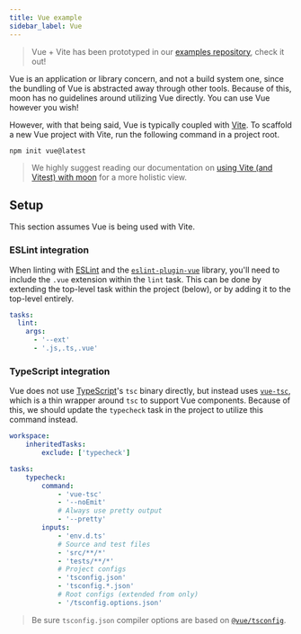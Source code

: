 ```yaml
---
title: Vue example
sidebar_label: Vue
---
```



> Vue + Vite has been prototyped in our
> [examples repository](https://github.com/moonrepo/examples/tree/master/apps/vue-vite-app), check
> it out!

Vue is an application or library concern, and not a build system one, since the bundling of Vue is
abstracted away through other tools. Because of this, moon has no guidelines around utilizing Vue
directly. You can use Vue however you wish!

However, with that being said, Vue is typically coupled with [Vite](https://vitejs.dev/). To
scaffold a new Vue project with Vite, run the following command in a project root.

```shell
npm init vue@latest
```

> We highly suggest reading our documentation on [using Vite (and Vitest) with moon](./vite) for a
> more holistic view.

## Setup

This section assumes Vue is being used with Vite.

### ESLint integration

When linting with [ESLint](./eslint) and the
[`eslint-plugin-vue`](https://eslint.vuejs.org/user-guide/#installation) library, you'll need to
include the `.vue` extension within the `lint` task. This can be done by extending the top-level
task within the project (below), or by adding it to the top-level entirely.

```yaml title="<project>/moon.yml"
tasks:
  lint:
    args:
      - '--ext'
      - '.js,.ts,.vue'
```

### TypeScript integration

Vue does not use [TypeScript](./typescript)'s `tsc` binary directly, but instead uses
[`vue-tsc`](https://vuejs.org/guide/typescript/overview.html), which is a thin wrapper around `tsc`
to support Vue components. Because of this, we should update the `typecheck` task in the project to
utilize this command instead.

```yaml title="<project>/moon.yml"
workspace:
	inheritedTasks:
		exclude: ['typecheck']

tasks:
	typecheck:
		command:
			- 'vue-tsc'
			- '--noEmit'
			# Always use pretty output
			- '--pretty'
		inputs:
			- 'env.d.ts'
			# Source and test files
			- 'src/**/*'
			- 'tests/**/*'
			# Project configs
			- 'tsconfig.json'
			- 'tsconfig.*.json'
			# Root configs (extended from only)
			- '/tsconfig.options.json'
```

> Be sure `tsconfig.json` compiler options are based on
> [`@vue/tsconfig`](https://vuejs.org/guide/typescript/overview.html#configuring-tsconfig-json).
